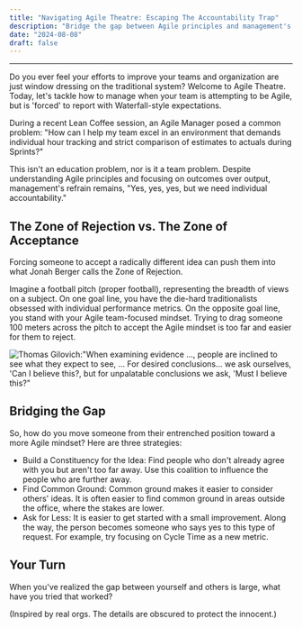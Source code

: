 ```yaml
---
title: "Navigating Agile Theatre: Escaping The Accountability Trap"
description: "Bridge the gap between Agile principles and management's demand for detailed individual tracking and accountability"
date: "2024-08-08"
draft: false
---
```



---

Do you ever feel your efforts to improve your teams and organization are just window dressing on the traditional system? Welcome to Agile Theatre. Today, let's tackle how to manage when your team is attempting to be Agile, but is 'forced' to report with Waterfall-style expectations.

During a recent Lean Coffee session, an Agile Manager posed a common problem: "How can I help my team excel in an environment that demands individual hour tracking and strict comparison of estimates to actuals during Sprints?"

This isn't an education problem, nor is it a team problem. Despite understanding Agile principles and focusing on outcomes over output, management's refrain remains, "Yes, yes, yes, but we need individual accountability."

## The Zone of Rejection vs. The Zone of Acceptance

Forcing someone to accept a radically different idea can push them into what Jonah Berger calls the Zone of Rejection.

Imagine a football pitch (proper football), representing the breadth of views on a subject. On one goal line, you have the die-hard traditionalists obsessed with individual performance metrics. On the opposite goal line, you stand with your Agile team-focused mindset. Trying to drag someone 100 meters across the pitch to accept the Agile mindset is too far and easier for them to reject.

![Thomas Gilovich:"When examining evidence ..., people are inclined to see what they expect to see, ... For desired conclusions... we ask ourselves, 'Can I believe this?, but for unpalatable conclusions we ask, 'Must I believe this?"](../images/Thomas%20Gilovich%20Quote.png)

## Bridging the Gap

So, how do you move someone from their entrenched position toward a more Agile mindset? Here are three strategies:

- Build a Constituency for the Idea: Find people who don't already agree with you but aren't too far away. Use this coalition to influence the people who are further away.
- Find Common Ground: Common ground makes it easier to consider others' ideas. It is often easier to find common ground in areas outside the office, where the stakes are lower.
- Ask for Less: It is easier to get started with a small improvement. Along the way, the person becomes someone who says yes to this type of request. For example, try focusing on Cycle Time as a new metric.

## Your Turn

When you've realized the gap between yourself and others is large, what have you tried that worked?

(Inspired by real orgs. The details are obscured to protect the innocent.)
